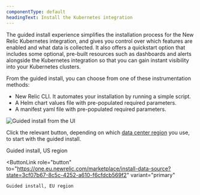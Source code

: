 ```yaml
---
componentType: default
headingText: Install the Kubernetes integration
---
```





The guided install experience simplifies the installation process for the New Relic Kubernetes integration, and gives you control over which features are enabled and what data is collected. It also offers a quickstart option that includes some optional, pre-built resources such as dashboards and alerts alongside the Kubernetes integration so that you can gain instant visibility into your Kubernetes clusters.

From the guided install, you can choose from one of these instrumentation methods:

* New Relic CLI. It automates your installation by running a simple script.
* A Helm chart values file with pre-populated required parameters.
* A manifest yaml file with pre-populated required parameters.

<img
    title="Guided install from the UI"
    alt="Guided install from the UI"
    src={kubernetesGuidedInstall}
/>

Click the relevant button, depending on which [data center region](/docs/accounts/accounts-billing/account-setup/choose-your-data-center) you use, to start with the guided install. 

<ButtonGroup>
  <ButtonLink
    role="button"
    to="https://one.newrelic.com/marketplace/install-data-source?state=3cf07b67-8c5c-4252-a610-f6cfdcb569f2"
    variant="primary"
  >
    Guided install, US region
  </ButtonLink>

  <ButtonLink
    role="button"
    to="https://one.eu.newrelic.com/marketplace/install-data-source?state=3cf07b67-8c5c-4252-a610-f6cfdcb569f2"
    variant="primary"
  >
    Guided install, EU region
  </ButtonLink>
</ButtonGroup>


